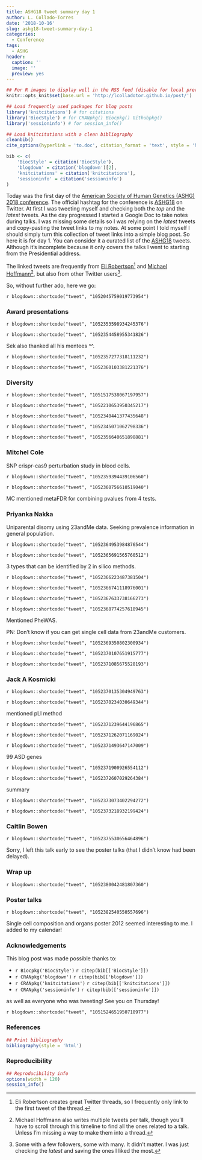 ```yaml
---
title: ASHG18 tweet summary day 1
author: L. Collado-Torres
date: '2018-10-16'
slug: ashg18-tweet-summary-day-1
categories:
  - Conference
tags:
  - ASHG
header:
  caption: ''
  image: ''
  preview: yes
---
```


```r
## For R images to display well in the RSS feed (disable for local preview)
knitr::opts_knit$set(base.url = 'http://lcolladotor.github.io/post/')

## Load frequently used packages for blog posts
library('knitcitations') # for citations
library('BiocStyle') # for CRANpkg() Biocpkg() Githubpkg()
library('sessioninfo') # for session_info()

## Load knitcitations with a clean bibliography
cleanbib()
cite_options(hyperlink = 'to.doc', citation_format = 'text', style = 'html')

bib <- c(
    'BiocStyle' = citation('BiocStyle'),
    'blogdown' = citation('blogdown')[2],
    'knitcitations' = citation('knitcitations'),
    'sessioninfo' = citation('sessioninfo')
)
```

Today was the first day of the [American Society of Human Genetics (ASHG) 2018 conference](http://www.ashg.org/2018meeting/). The official hashtag for the conference is [ASHG18](https://twitter.com/search?q=%23ASHG18) on Twitter. At first I was tweeting myself and checking both the _top_ and the _latest_ tweets. As the day progressed I started a Google Doc to take notes during talks. I was missing some details so I was relying on the _latest_ tweets and copy-pasting the tweet links to my notes. At some point I told myself I should simply turn this collection of tweet links into a simple blog post. So here it is for day 1. You can consider it a curated list of the [ASHG18](https://twitter.com/search?q=%23ASHG18) tweets. Although it's incomplete because it only covers the talks I went to starting from the Presidential address. 

The linked tweets are frequently from [Eli Robertson](https://twitter.com/thatdnaguy)^[Eli Robertson creates great Twitter threads, so I frequently only link to the first tweet of the thread.] and [Michael Hoffmann](https://twitter.com/michaelhoffman)^[Michael Hoffmann also writes multiple tweets per talk, though you'll have to scroll through this timeline to find all the ones related to a talk. Unless I'm missing a way to make them into a thread.], but also from other Twitter users^[Some with a few followers, some with many. It didn't matter. I was just checking the _latest_ and saving the ones I liked the most.].

So, without further ado, here we go:

`r blogdown::shortcode("tweet", "1052045759019773954")`

### Award presentations

`r blogdown::shortcode("tweet", "1052353598934245376")`

`r blogdown::shortcode("tweet", "1052354458955341826")`

Sek also thanked all his mentees ^^.

`r blogdown::shortcode("tweet", "1052357277318111232")`

`r blogdown::shortcode("tweet", "1052360103381221376")`

### Diversity

`r blogdown::shortcode("tweet", "1051517538067197957")`

`r blogdown::shortcode("tweet", "1052210653950345217")`

`r blogdown::shortcode("tweet", "1052340441377435648")`

`r blogdown::shortcode("tweet", "1052345071062798336")`

`r blogdown::shortcode("tweet", "1052356640651898881")`

### Mitchel Cole

SNP crispr-cas9 perturbation study in blood cells.

`r blogdown::shortcode("tweet", "1052359394439106560")`

`r blogdown::shortcode("tweet", "1052360756610519040")`

MC mentioned metaFDR for combining pvalues from 4 tests.


### Priyanka Nakka

Uniparental disomy using 23andMe data. Seeking prevalence information in general population.

`r blogdown::shortcode("tweet", "1052364953984876544")`

`r blogdown::shortcode("tweet", "1052365691565760512")`

3 types that can be identified by 2 in silico methods.

`r blogdown::shortcode("tweet", "1052366223487381504")`

`r blogdown::shortcode("tweet", "1052366741118976001")`

`r blogdown::shortcode("tweet", "1052367633738166273")`

`r blogdown::shortcode("tweet", "1052368774257618945")`

Mentioned PheWAS. 

PN: Don't know if you can get single cell data from 23andMe customers.


`r blogdown::shortcode("tweet", "1052369350802300934")`

`r blogdown::shortcode("tweet", "1052370107651915777")`

`r blogdown::shortcode("tweet", "1052371085675528193")`


### Jack A Kosmicki

`r blogdown::shortcode("tweet", "1052370135304949763")`

`r blogdown::shortcode("tweet", "1052370234030649344")`



mentioned pLl method 

`r blogdown::shortcode("tweet", "1052371239644196865")`

`r blogdown::shortcode("tweet", "1052371262071169024")`

`r blogdown::shortcode("tweet", "1052371493647147009")`


99 ASD genes 

`r blogdown::shortcode("tweet", "1052371900926554112")`

`r blogdown::shortcode("tweet", "1052372607029264384")`

summary

`r blogdown::shortcode("tweet", "1052373073402294272")`

`r blogdown::shortcode("tweet", "1052373218932199424")`

### Caitlin Bowen

`r blogdown::shortcode("tweet", "1052375530656464896")`

Sorry, I left this talk early to see the poster talks (that I didn't know had been delayed).


### Wrap up

`r blogdown::shortcode("tweet", "1052380042481807360")`

### Poster talks

`r blogdown::shortcode("tweet", "1052382540550557696")`

Single cell composition and organs poster 2012 seemed interesting to me. I added to my calendar!



### Acknowledgements

This blog post was made possible thanks to:

* `r Biocpkg('BiocStyle')` `r citep(bib[['BiocStyle']])`
* `r CRANpkg('blogdown')` `r citep(bib[['blogdown']])`
* `r CRANpkg('knitcitations')` `r citep(bib[['knitcitations']])`
* `r CRANpkg('sessioninfo')` `r citep(bib[['sessioninfo']])`

as well as everyone who was tweeting! See you on Thursday!

`r blogdown::shortcode("tweet", "1051524651950718977")`

### References

```r
## Print bibliography
bibliography(style = 'html')
```

### Reproducibility

```r
## Reproducibility info
options(width = 120)
session_info()
```
